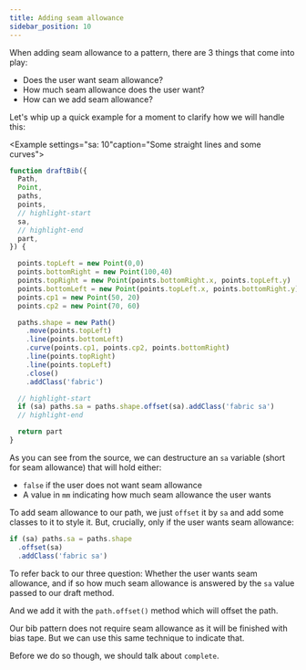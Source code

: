 ```yaml
---
title: Adding seam allowance
sidebar_position: 10
---
```


When adding seam allowance to a pattern, there are 3 things that come into play:

- Does the user want seam allowance?
- How much seam allowance does the user want?
- How can we add seam allowance?

Let's whip up a quick example for a moment to clarify how we will handle this:

<Example settings="sa: 10"caption="Some straight lines and some curves">
```design/src/bib.mjs
function draftBib({
  Path,
  Point,
  paths,
  points,
  // highlight-start
  sa,
  // highlight-end
  part,
}) {

  points.topLeft = new Point(0,0)
  points.bottomRight = new Point(100,40)
  points.topRight = new Point(points.bottomRight.x, points.topLeft.y)
  points.bottomLeft = new Point(points.topLeft.x, points.bottomRight.y)
  points.cp1 = new Point(50, 20)
  points.cp2 = new Point(70, 60)

  paths.shape = new Path()
    .move(points.topLeft)
    .line(points.bottomLeft)
    .curve(points.cp1, points.cp2, points.bottomRight)
    .line(points.topRight)
    .line(points.topLeft)
    .close()
    .addClass('fabric')

  // highlight-start
  if (sa) paths.sa = paths.shape.offset(sa).addClass('fabric sa')
  // highlight-end

  return part
}
```
</Example>

As you can see from the source, we can destructure an `sa` variable (short for
seam allowance) that will hold either:

- `false` if the user does not want seam allowance
- A value in `mm` indicating how much seam allowance the user wants

To add seam allowance to our path, we just `offset` it by `sa` and add
some classes to it to style it. But, crucially, only if the user wants
seam allowance:

```mjs
if (sa) paths.sa = paths.shape
  .offset(sa)
  .addClass('fabric sa')
```

To refer back to our three question: Whether the user wants seam allowance, and
if so how much seam allowance is answered by the `sa` value passed to our draft
method.

And we add it with the `path.offset()` method which will offset the path.

Our bib pattern does not require seam allowance as it will be finished with
bias tape. But we can use this same technique to indicate that.

Before we do so though, we should talk about `complete`.

